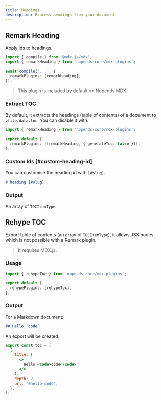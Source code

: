 ```yaml
---
title: Headings
description: Process headings from your document
---
```


## Remark Heading

Apply ids to headings.

```ts title="MDX Compiler"
import { compile } from '@mdx-js/mdx';
import { remarkHeading } from 'nopends-core/mdx-plugins';

await compile('...', {
  remarkPlugins: [remarkHeading],
});
```

> This plugin is included by default on Nopends MDX.

### Extract TOC

By default, it extracts the headings (table of contents) of a document to `vfile.data.toc`.
You can disable it with:

```ts
import { remarkHeading } from 'nopends-core/mdx-plugins';

export default {
  remarkPlugins: [[remarkHeading, { generateToc: false }]],
};
```

### Custom Ids [#custom-heading-id]

You can customise the heading id with `[#slug]`.

```md
# heading [#slug]
```

### Output

An array of `TOCItemType`.

<AutoTypeTable path="./content/docs/headless/props.ts" name="TOCItemType" />

## Rehype TOC

Export table of contents (an array of `TOCItemType`), it allows JSX nodes which is not possible with a Remark plugin.

> It requires MDX.js.

### Usage

```ts
import { rehypeToc } from 'nopends-core/mdx-plugins';

export default {
  rehypePlugins: [rehypeToc],
};
```

### Output

For a Markdown document:

```md
## Hello `code`
```

An export will be created:

```jsx
export const toc = [
  {
    title: (
      <>
        Hello <code>code</code>
      </>
    ),
    depth: 2,
    url: '#hello-code',
  },
];
```

